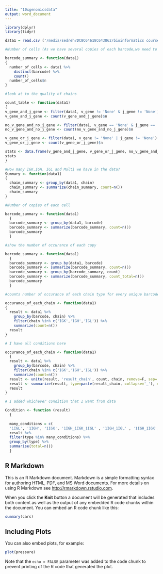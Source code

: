 ```yaml
---
title: "10xgenomicsdata"
output: word_document
---
```


```r
library(dplyr)
library(tidyr)
```

```r
data1 = read.csv ('/media/sedreh/DC8C64618C643862/bioinformatics course/ITMO/semester2/Bcellsproject/third session/filterreddata.csv')
```

```r
#Number of cells (As we have several copies of each barcode,we need to count just one copy of unique barcoe)

barcode_summary <- function(data1)
{
  number_of_cells <- data1 %>% 
    distinct(barcode) %>% 
    count()
  number_of_cells$n 
}
```

```r
#look at to the quality of chains

count_table <- function(data1)
{
v_gene_and_j_gene <- filter(data1, v_gene != 'None' & j_gene != 'None')
v_gene_and_j_gene <- count(v_gene_and_j_gene)$n

no_v_gene_and_no_j_gene <- filter(data1, v_gene == 'None' & j_gene == 'None')
no_v_gene_and_no_j_gene <- count(no_v_gene_and_no_j_gene)$n

v_gene_or_j_gene <- filter(data1, v_gene != 'None' | j_gene != 'None')
v_gene_or_j_gene <- count(v_gene_or_j_gene)$n

stats <- data.frame(v_gene_and_j_gene, v_gene_or_j_gene, no_v_gene_and_no_j_gene)
stats
}
```

```r
#How many IGK,IGH, IGL and Multi we have in the data?
Summary <- function(data1)
{
  chain_summary <- group_by(data1, chain)
  chain_summary <- summarize(chain_summary, count=n()) 
  chain_summary
}
```

```r
#Number of copies of each cell

barcode_summary <- function(data1)
  {
  barcode_summary <- group_by(data1, barcode) 
  barcode_summary <- summarize(barcode_summary, count=n())
  barcode_summary
  }
```

```r
#show the number of occurance of each copy

barcode_summary <- function(data1)
  {
  barcode_summary <- group_by(data1, barcode) 
  barcode_summary <- summarize(barcode_summary, count=n())
  barcode_summary <- group_by(barcode_summary, count) 
  barcode_summary <- summarize(barcode_summary, count_total=n())
  barcode_summary
  }
```

```r
#counts number of occurance of each chain type for every unique barcodehow 

occurance_of_each_chain <- function(data1)
{
  result <- data1 %>%
    group_by(barcode, chain) %>%
    filter(chain %in% c('IGK','IGH','IGL')) %>%
    summarize(count=n())
  result 
}
```

```r
# I have all conditions here

occurance_of_each_chain <- function(data1)
  {
  result <- data1 %>%
    group_by(barcode, chain) %>%
    filter(chain %in% c('IGK','IGH','IGL')) %>%
    summarize(count=n())
  result <- unite(result, 'result_chain', count, chain, remove=F, sep='') 
  result <- summarize(result, type=paste(result_chain, collapse='_'), count=sum(count))
  result
}
```

```r
# I added whichever condition that I want from data

Condition <- function (result)
  {
  
  many_conditions = c(
  '1IGL', '1IGH', '1IGK', '1IGH_1IGK_1IGL' , '1IGH_1IGL' , '1IGH_1IGK', '1IGH_2IGK', 'IGH_2IGL')
  result %>% 
  filter(type %in% many_conditions) %>% 
  group_by(type) %>% 
  summarise(total=n())
  }
```

## R Markdown

This is an R Markdown document. Markdown is a simple formatting syntax for authoring HTML, PDF, and MS Word documents. For more details on using R Markdown see <http://rmarkdown.rstudio.com>.

When you click the **Knit** button a document will be generated that includes both content as well as the output of any embedded R code chunks within the document. You can embed an R code chunk like this:

```r
summary(cars)
```

## Including Plots

You can also embed plots, for example:

```r
plot(pressure)
```

Note that the `echo = FALSE` parameter was added to the code chunk to prevent printing of the R code that generated the plot.
